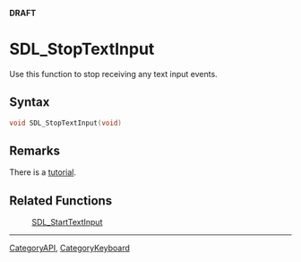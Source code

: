 <span color="red">'''DRAFT'''</span>

= SDL_StopTextInput =
Use this function to stop receiving any text input events.


== Syntax ==
<syntaxhighlight lang='c++'>
void SDL_StopTextInput(void)
</syntaxhighlight>

== Remarks ==
There is a [[Tutorials/TextInput|tutorial]].

== Related Functions ==
:[[SDL_StartTextInput]]

----
[[CategoryAPI]], [[CategoryKeyboard]]
